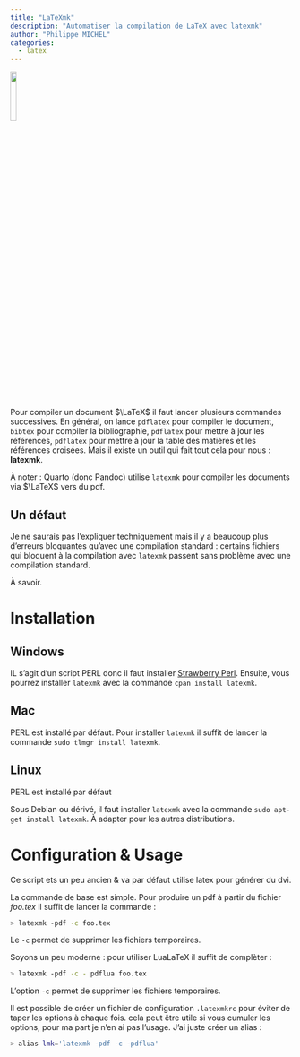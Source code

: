 ```yaml
---
title: "LaTeXmk"
description: "Automatiser la compilation de LaTeX avec latexmk"
author: "Philippe MICHEL"
categories:
  - latex
---
```


![](latex.png){width=15%}

Pour compiler un document $\LaTeX$ il faut lancer plusieurs commandes successives. En général, on lance `pdflatex` pour compiler le document, `bibtex` pour compiler la bibliographie, `pdflatex` pour mettre à jour les références, `pdflatex` pour mettre à jour la table des matières et les références croisées. Mais il existe un outil qui fait tout cela pour nous : **latexmk**.

À noter : Quarto (donc Pandoc) utilise `latexmk` pour compiler les documents via $\LaTeX$ vers du pdf. 

:::{.callout-warning}
## Un défaut

Je ne saurais pas l'expliquer techniquement mais il y a beaucoup plus d'erreurs bloquantes qu'avec une compilation standard : certains fichiers qui bloquent à la compilation avec `latexmk` passent sans problème avec une compilation standard.

À savoir.
:::

# Installation

## Windows

IL s'agit d'un script PERL donc il faut installer [Strawberry Perl](http://strawberryperl.com/). 
Ensuite, vous pourrez installer `latexmk` avec la commande `cpan install latexmk`.

## Mac

PERL est installé par défaut. Pour installer `latexmk` il suffit de lancer la commande `sudo tlmgr install latexmk`.

## Linux

PERL est installé par défaut

Sous Debian ou dérivé, il faut installer `latexmk` avec la commande `sudo apt-get install latexmk`. À adapter pour les autres distributions.

# Configuration & Usage

Ce script ets un peu ancien & va par défaut utilise latex pour générer du dvi. 

La commande de base est simple. Pour produire un pdf à partir du fichier *foo.tex* il suffit de lancer la commande  :

```bash
> latexmk -pdf -c foo.tex
```
Le `-c` permet de supprimer les fichiers temporaires.

Soyons un peu moderne : pour utiliser LuaLaTeX il suffit de complèter :

```bash
> latexmk -pdf -c - pdflua foo.tex
```
L'option `-c` permet de supprimer les fichiers temporaires.

Il est possible de créer un fichier de configuration `.latexmkrc` pour éviter de taper les options à chaque fois. cela peut être utile si vous cumuler les options, pour ma part je n'en ai pas l'usage. J'ai juste créer un alias :

```bash
> alias lmk='latexmk -pdf -c -pdflua'
```


